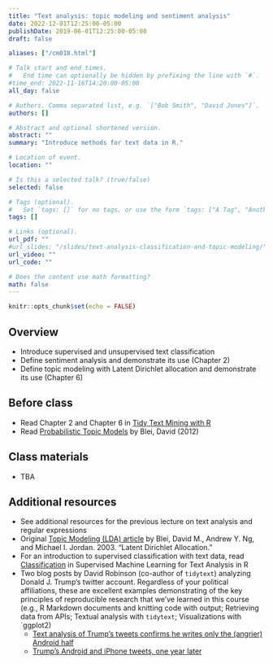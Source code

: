 ```yaml
---
title: "Text analysis: topic modeling and sentiment analysis"
date: 2022-12-01T12:25:00-05:00
publishDate: 2019-06-01T12:25:00-05:00
draft: false

aliases: ["/cm018.html"]

# Talk start and end times.
#   End time can optionally be hidden by prefixing the line with `#`.
#time_end: 2022-11-16T14:20:00-05:00
all_day: false

# Authors. Comma separated list, e.g. `["Bob Smith", "David Jones"]`.
authors: []

# Abstract and optional shortened version.
abstract: ""
summary: "Introduce methods for text data in R."

# Location of event.
location: ""

# Is this a selected talk? (true/false)
selected: false

# Tags (optional).
#   Set `tags: []` for no tags, or use the form `tags: ["A Tag", "Another Tag"]` for one or more tags.
tags: []

# Links (optional).
url_pdf: ""
#url_slides: "/slides/text-analysis-classification-and-topic-modeling/"
url_video: ""
url_code: ""

# Does the content use math formatting?
math: false
---
```


```r
knitr::opts_chunk$set(echo = FALSE)
```

## Overview

* Introduce supervised and unsupervised text classification
* Define sentiment analysis and demonstrate its use (Chapter 2)
* Define topic modeling with Latent Dirichlet allocation and demonstrate its use (Chapter 6)


## Before class

* Read Chapter 2 and Chapter 6 in [Tidy Text Mining with R](http://tidytextmining.com/)
* Read [Probabilistic Topic Models](http://www.cs.columbia.edu/~blei/papers/Blei2012.pdf) by Blei, David (2012)

<!--
*[Topic modeling](/notes/topic-modeling/) from the lecture notes demonstrates how to implement this in a (semi)-tidy workflow
-->

## Class materials

* TBA

<!--
* [Predicting song artist from lyrics](/notes/predicting-song-artist/)
* [Text analysis: topic modeling](/notes/topic-modeling/)
-->

## Additional resources

* See additional resources for the previous lecture on text analysis and regular expressions
* Original [Topic Modeling (LDA) article](https://www.jmlr.org/papers/volume3/blei03a/blei03a.pdf?ref=https://githubhelp.com) by Blei, David M., Andrew Y. Ng, and Michael I. Jordan. 2003. “Latent Dirichlet Allocation.”
* For an introduction to supervised classification with text data, read [Classification](https://smltar.com/mlclassification.html) in Supervised Machine Learning for Text Analysis in R
* Two blog posts by David Robinson (co-author of `tidytext`) analyzing Donald J. Trump's twitter account. Regardless of your political affiliations, these are excellent examples demonstrating of the key principles of reproducible research that we've learned in this course (e.g., R Markdown documents and knitting code with output; Retrieving data from APIs; Textual analysis with `tidytext`; Visualizations with `ggplot2)
    * [Text analysis of Trump's tweets confirms he writes only the (angrier) Android half](http://varianceexplained.org/r/trump-tweets/)
    * [Trump's Android and iPhone tweets, one year later](http://varianceexplained.org/r/trump-followup/)
